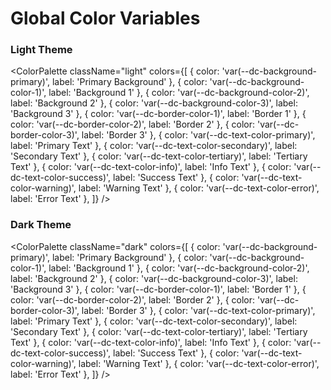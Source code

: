 
<Meta title="Global Color Variables" />

# Global Color Variables

### Light Theme
<ColorPalette
  className="light"
  colors={[
    { color: 'var(--dc-background-primary)', label: 'Primary Background' },
    { color: 'var(--dc-background-color-1)', label: 'Background 1' },
    { color: 'var(--dc-background-color-2)', label: 'Background 2' },
    { color: 'var(--dc-background-color-3)', label: 'Background 3' },
    { color: 'var(--dc-border-color-1)', label: 'Border 1' },
    { color: 'var(--dc-border-color-2)', label: 'Border 2' },
    { color: 'var(--dc-border-color-3)', label: 'Border 3' },
    { color: 'var(--dc-text-color-primary)', label: 'Primary Text' },
    { color: 'var(--dc-text-color-secondary)', label: 'Secondary Text' },
    { color: 'var(--dc-text-color-tertiary)', label: 'Tertiary Text' },
    { color: 'var(--dc-text-color-info)', label: 'Info Text' },
    { color: 'var(--dc-text-color-success)', label: 'Success Text' },
    { color: 'var(--dc-text-color-warning)', label: 'Warning Text' },
    { color: 'var(--dc-text-color-error)', label: 'Error Text' },
  ]}
/>

### Dark Theme
<ColorPalette
  className="dark"
  colors={[
    { color: 'var(--dc-background-primary)', label: 'Primary Background' },
    { color: 'var(--dc-background-color-1)', label: 'Background 1' },
    { color: 'var(--dc-background-color-2)', label: 'Background 2' },
    { color: 'var(--dc-background-color-3)', label: 'Background 3' },
    { color: 'var(--dc-border-color-1)', label: 'Border 1' },
    { color: 'var(--dc-border-color-2)', label: 'Border 2' },
    { color: 'var(--dc-border-color-3)', label: 'Border 3' },
    { color: 'var(--dc-text-color-primary)', label: 'Primary Text' },
    { color: 'var(--dc-text-color-secondary)', label: 'Secondary Text' },
    { color: 'var(--dc-text-color-tertiary)', label: 'Tertiary Text' },
    { color: 'var(--dc-text-color-info)', label: 'Info Text' },
    { color: 'var(--dc-text-color-success)', label: 'Success Text' },
    { color: 'var(--dc-text-color-warning)', label: 'Warning Text' },
    { color: 'var(--dc-text-color-error)', label: 'Error Text' },
  ]}
/>
